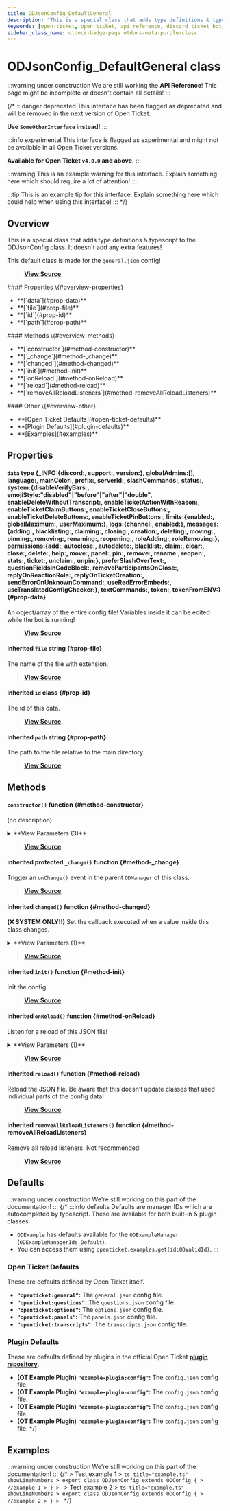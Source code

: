 ```yaml
---
title: ODJsonConfig_DefaultGeneral
description: "This is a special class that adds type definitions & typescript to the ODJsonConfig class. It doesn't add any extra features!"
keywords: [open-ticket, open ticket, api reference, discord ticket bot, class]
sidebar_class_name: otdocs-badge-page otdocs-meta-purple-class
---
```

<head>
    <link rel="apple-touch-icon" href="/img/logo_vertical.png"/>
</head>

# ODJsonConfig_DefaultGeneral <M color="purple">class</M>

:::warning under construction
We are still working the **API Reference**! This page might be incomplete or doesn't contain all details!
:::

{/*
:::danger deprecated
This interface has been flagged as deprecated and will be removed in the next version of Open Ticket.

**Use `SomeOtherInterface` instead!**
:::

:::info experimental
This interface is flagged as experimental and might not be available in all Open Ticket versions.

**Available for Open Ticket `v4.0.0` and above.**
:::

:::warning
This is an example warning for this interface. Explain something here which should require a lot of attention!
:::

:::tip
This is an example tip for this interface. Explain something here which could help when using this interface!
:::
*/}

## Overview
This is a special class that adds type definitions & typescript to the ODJsonConfig class.
It doesn't add any extra features!

This default class is made for the `general.json` config!

> [**View Source**](https://otgithub.dj-dj.be/tree/main/src/core/api/defaults/config.ts#L86)

<FlexHorizontal>
<div style={{width:"30%"}} className="otdocs-flex-mobile-width">
    #### Properties \{#overview-properties}
    <ul>
        <li>**[`data`](#prop-data)**</li>
        <li>**[`file`](#prop-file)**</li>
        <li>**[`id`](#prop-id)**</li>
        <li>**[`path`](#prop-path)**</li>
    </ul>
</div>
<div style={{width:"30%"}} className="otdocs-flex-mobile-width">
    #### Methods \{#overview-methods}
    <ul>
        <li>**[`constructor`](#method-constructor)**</li>
        <li>**[`_change`](#method-_change)**</li>
        <li>**[`changed`](#method-changed)**</li>
        <li>**[`init`](#method-init)**</li>
        <li>**[`onReload`](#method-onReload)**</li>
        <li>**[`reload`](#method-reload)**</li>
        <li>**[`removeAllReloadListeners`](#method-removeAllReloadListeners)**</li>
    </ul>
</div>
<div style={{width:"30%"}} className="otdocs-flex-mobile-width">
    #### Other \{#overview-other}
    <ul>
        <li>**[Open Ticket Defaults](#open-ticket-defaults)**</li>
        <li>**[Plugin Defaults](#plugin-defaults)**</li>
        <li>**[Examples](#examples)**</li>
    </ul>
</div>
</FlexHorizontal>

## Properties
<Divider></Divider>
#### `data` <M color="brown">type</M> <ApiBlock>\{_INFO:\{discord:<ApiUrl url="js:string" label="string"/>, support:<ApiUrl url="js:string" label="string"/>, version:<ApiUrl url="js:string" label="string"/>\}, globalAdmins:<ApiUrl url="js:string" label="string"/>[], language:<ApiUrl url="js:string" label="string"/>, mainColor:<ApiUrl url="https://discord.js.org/docs/packages/discord.js/main/ColorResolvable:TypeAlias" label="discord.ColorResolvable"/>, prefix:<ApiUrl url="js:string" label="string"/>, serverId:<ApiUrl url="js:string" label="string"/>, slashCommands:<ApiUrl url="js:boolean" label="boolean"/>, status:<ApiUrl url="interface:ODJsonConfig_DefaultStatusType" label="api.ODJsonConfig_DefaultStatusType"/>, system:\{disableVerifyBars:<ApiUrl url="js:boolean" label="boolean"/>, emojiStyle:"disabled"|"before"|"after"|"double", enableDeleteWithoutTranscript:<ApiUrl url="js:boolean" label="boolean"/>, enableTicketActionWithReason:<ApiUrl url="js:boolean" label="boolean"/>, enableTicketClaimButtons:<ApiUrl url="js:boolean" label="boolean"/>, enableTicketCloseButtons:<ApiUrl url="js:boolean" label="boolean"/>, enableTicketDeleteButtons:<ApiUrl url="js:boolean" label="boolean"/>, enableTicketPinButtons:<ApiUrl url="js:boolean" label="boolean"/>, limits:\{enabled:<ApiUrl url="js:boolean" label="boolean"/>, globalMaximum:<ApiUrl url="js:number" label="number"/>, userMaximum:<ApiUrl url="js:number" label="number"/>\}, logs:\{channel:<ApiUrl url="js:string" label="string"/>, enabled:<ApiUrl url="js:boolean" label="boolean"/>\}, messages:\{adding:<ApiUrl url="interface:ODJsonConfig_DefaultMessageSettingsType" label="api.ODJsonConfig_DefaultMessageSettingsType"/>, blacklisting:<ApiUrl url="interface:ODJsonConfig_DefaultMessageSettingsType" label="api.ODJsonConfig_DefaultMessageSettingsType"/>, claiming:<ApiUrl url="interface:ODJsonConfig_DefaultMessageSettingsType" label="api.ODJsonConfig_DefaultMessageSettingsType"/>, closing:<ApiUrl url="interface:ODJsonConfig_DefaultMessageSettingsType" label="api.ODJsonConfig_DefaultMessageSettingsType"/>, creation:<ApiUrl url="interface:ODJsonConfig_DefaultMessageSettingsType" label="api.ODJsonConfig_DefaultMessageSettingsType"/>, deleting:<ApiUrl url="interface:ODJsonConfig_DefaultMessageSettingsType" label="api.ODJsonConfig_DefaultMessageSettingsType"/>, moving:<ApiUrl url="interface:ODJsonConfig_DefaultMessageSettingsType" label="api.ODJsonConfig_DefaultMessageSettingsType"/>, pinning:<ApiUrl url="interface:ODJsonConfig_DefaultMessageSettingsType" label="api.ODJsonConfig_DefaultMessageSettingsType"/>, removing:<ApiUrl url="interface:ODJsonConfig_DefaultMessageSettingsType" label="api.ODJsonConfig_DefaultMessageSettingsType"/>, renaming:<ApiUrl url="interface:ODJsonConfig_DefaultMessageSettingsType" label="api.ODJsonConfig_DefaultMessageSettingsType"/>, reopening:<ApiUrl url="interface:ODJsonConfig_DefaultMessageSettingsType" label="api.ODJsonConfig_DefaultMessageSettingsType"/>, roleAdding:<ApiUrl url="interface:ODJsonConfig_DefaultMessageSettingsType" label="api.ODJsonConfig_DefaultMessageSettingsType"/>, roleRemoving:<ApiUrl url="interface:ODJsonConfig_DefaultMessageSettingsType" label="api.ODJsonConfig_DefaultMessageSettingsType"/>\}, permissions:\{add:<ApiUrl url="js:string" label="string"/>, autoclose:<ApiUrl url="js:string" label="string"/>, autodelete:<ApiUrl url="js:string" label="string"/>, blacklist:<ApiUrl url="js:string" label="string"/>, claim:<ApiUrl url="js:string" label="string"/>, clear:<ApiUrl url="js:string" label="string"/>, close:<ApiUrl url="js:string" label="string"/>, delete:<ApiUrl url="js:string" label="string"/>, help:<ApiUrl url="js:string" label="string"/>, move:<ApiUrl url="js:string" label="string"/>, panel:<ApiUrl url="js:string" label="string"/>, pin:<ApiUrl url="js:string" label="string"/>, remove:<ApiUrl url="js:string" label="string"/>, rename:<ApiUrl url="js:string" label="string"/>, reopen:<ApiUrl url="js:string" label="string"/>, stats:<ApiUrl url="js:string" label="string"/>, ticket:<ApiUrl url="js:string" label="string"/>, unclaim:<ApiUrl url="js:string" label="string"/>, unpin:<ApiUrl url="js:string" label="string"/>\}, preferSlashOverText:<ApiUrl url="js:boolean" label="boolean"/>, questionFieldsInCodeBlock:<ApiUrl url="js:boolean" label="boolean"/>, removeParticipantsOnClose:<ApiUrl url="js:boolean" label="boolean"/>, replyOnReactionRole:<ApiUrl url="js:boolean" label="boolean"/>, replyOnTicketCreation:<ApiUrl url="js:boolean" label="boolean"/>, sendErrorOnUnknownCommand:<ApiUrl url="js:boolean" label="boolean"/>, useRedErrorEmbeds:<ApiUrl url="js:boolean" label="boolean"/>, useTranslatedConfigChecker:<ApiUrl url="js:boolean" label="boolean"/>\}, textCommands:<ApiUrl url="js:boolean" label="boolean"/>, token:<ApiUrl url="js:string" label="string"/>, tokenFromENV:<ApiUrl url="js:boolean" label="boolean"/>\}</ApiBlock> \{#prop-data}
An object/array of the entire config file! Variables inside it can be edited while the bot is running!

> [**View Source**](https://otgithub.dj-dj.be/tree/main/src/core/api/defaults/config.ts#L87)

<Divider></Divider>
#### <C color="blue">inherited</C> `file` <M color="blue">string</M> <ApiBlock><ApiUrl url="js:string" label="string"/></ApiBlock> \{#prop-file}
The name of the file with extension.

> [**View Source**](https://otgithub.dj-dj.be/tree/main/src/core/api/modules/config.ts#L40)

<Divider></Divider>
#### <C color="purple">inherited</C> `id` <M color="purple">class</M> <ApiBlock><ApiUrl url="class:ODId" label="api.ODId"/></ApiBlock> \{#prop-id}
The id of this data.

> [**View Source**](https://otgithub.dj-dj.be/tree/main/src/core/api/modules/base.ts#L172)

<Divider></Divider>
#### <C color="blue">inherited</C> `path` <M color="blue">string</M> <ApiBlock><ApiUrl url="js:string" label="string"/></ApiBlock> \{#prop-path}
The path to the file relative to the main directory.

> [**View Source**](https://otgithub.dj-dj.be/tree/main/src/core/api/modules/config.ts#L42)

<Divider></Divider>

## Methods
<Divider></Divider>
#### `constructor()` <M color="orange">function</M> <ApiBlock><ApiUrl url="class:ODJsonConfig_DefaultGeneral" label="api.ODJsonConfig_DefaultGeneral"/></ApiBlock> \{#method-constructor}
(no description)

<details>
<summary>**View Parameters (3)**</summary>
- **`id`:** <M color="brown">type</M> <ApiBlock><ApiUrl url="type:ODValidId" label="api.ODValidId"/></ApiBlock> - Parameter Description Lorem Ipsum.
- **`file`:** <M color="blue">string</M> <ApiBlock><ApiUrl url="js:string" label="string"/></ApiBlock> - Parameter Description Lorem Ipsum.
- **`customPath`:** <M color="blue">string</M> <ApiBlock><ApiUrl url="js:string" label="string"/></ApiBlock> - Parameter Description Lorem Ipsum.
</details>

> [**View Source**](https://otgithub.dj-dj.be/tree/main/src/core/api/modules/config.ts#L71)

<Divider></Divider>
#### <C color="orange">inherited</C> <C color="orange">protected</C> `_change()` <M color="orange">function</M> <ApiBlock><ApiUrl url="js:void" label="void"/></ApiBlock> \{#method-_change}
Trigger an `onChange()` event in the parent `ODManager` of this class.



> [**View Source**](https://otgithub.dj-dj.be/tree/main/src/core/api/modules/base.ts#L108)

<Divider></Divider>
#### <C color="orange">inherited</C> `changed()` <M color="orange">function</M> <ApiBlock><ApiUrl url="js:void" label="void"/></ApiBlock> \{#method-changed}
**(❌ SYSTEM ONLY!!)** Set the callback executed when a value inside this class changes.

<details>
<summary>**View Parameters (1)**</summary>
- **`callback`:** <M color="brown">type</M> <ApiBlock><ApiUrl url="js:null" label="null"/>|(() => <ApiUrl url="js:void" label="void"/>)</ApiBlock> - Parameter Description Lorem Ipsum.
</details>

> [**View Source**](https://otgithub.dj-dj.be/tree/main/src/core/api/modules/base.ts#L119)

<Divider></Divider>
#### <C color="orange">inherited</C> `init()` <M color="orange">function</M> <ApiBlock><ApiUrl url="type:ODPromiseVoid" label="api.ODPromiseVoid"/></ApiBlock> \{#method-init}
Init the config.



> [**View Source**](https://otgithub.dj-dj.be/tree/main/src/core/api/modules/config.ts#L78)

<Divider></Divider>
#### <C color="orange">inherited</C> `onReload()` <M color="orange">function</M> <ApiBlock><ApiUrl url="js:void" label="void"/></ApiBlock> \{#method-onReload}
Listen for a reload of this JSON file!

<details>
<summary>**View Parameters (1)**</summary>
- **`cb`:** <M color="brown">type</M> <ApiBlock><ApiUrl url="js:function" label="Function"/></ApiBlock> - Parameter Description Lorem Ipsum.
</details>

> [**View Source**](https://otgithub.dj-dj.be/tree/main/src/core/api/modules/config.ts#L105)

<Divider></Divider>
#### <C color="orange">inherited</C> `reload()` <M color="orange">function</M> <ApiBlock><ApiUrl url="js:void" label="void"/></ApiBlock> \{#method-reload}
Reload the JSON file. Be aware that this doesn't update classes that used individual parts of the config data!



> [**View Source**](https://otgithub.dj-dj.be/tree/main/src/core/api/modules/config.ts#L88)

<Divider></Divider>
#### <C color="orange">inherited</C> `removeAllReloadListeners()` <M color="orange">function</M> <ApiBlock><ApiUrl url="js:void" label="void"/></ApiBlock> \{#method-removeAllReloadListeners}
Remove all reload listeners. Not recommended!



> [**View Source**](https://otgithub.dj-dj.be/tree/main/src/core/api/modules/config.ts#L109)

<Divider></Divider>

## Defaults
:::warning under construction
We're still working on this part of the documentation!
:::
{/*
:::info defaults
Defaults are manager IDs which are autocompleted by typescript. These are available for both built-in & plugin classes.
- `ODExample` has defaults available for the `ODExampleManager` (`ODExampleManagerIds_Default`).
- You can access them using `openticket.examples.get(id:ODValidId)`.
:::

### Open Ticket Defaults
These are defaults defined by Open Ticket itself.
- **`"openticket:general"`:** The `general.json` config file.
- **`"openticket:questions"`:** The `questions.json` config file.
- **`"openticket:options"`:** The `options.json` config file.
- **`"openticket:panels"`:** The `panels.json` config file.
- **`"openticket:transcripts"`:** The `transcripts.json` config file.

### Plugin Defaults
These are defaults defined by plugins in the official Open Ticket [**plugin repository**](https://odplugins.dj-dj.be/tree/main/open-ticket).
- <C color="blue">**(OT Example Plugin)**</C> **`"example-plugin:config"`:** The `config.json` config file.
- <C color="blue">**(OT Example Plugin)**</C> **`"example-plugin:config"`:** The `config.json` config file.
- <C color="blue">**(OT Example Plugin)**</C> **`"example-plugin:config"`:** The `config.json` config file.
- <C color="blue">**(OT Example Plugin)**</C> **`"example-plugin:config"`:** The `config.json` config file.
*/}

## Examples
:::warning under construction
We're still working on this part of the documentation!
:::
{/*
<Tabs>
    <TabItem value="First Example">
    > Test example 1
    > ```ts title="example.ts" showLineNumbers
    > export class ODJsonConfig extends ODConfig {
    >     //example 1
    > }
    > ```
    </TabItem>
    <TabItem value="Second Example">
    > Test example 2
    > ```ts title="example.ts" showLineNumbers
    > export class ODJsonConfig extends ODConfig {
    >     //example 2
    > }
    > ```
    </TabItem>
</Tabs>
*/}

